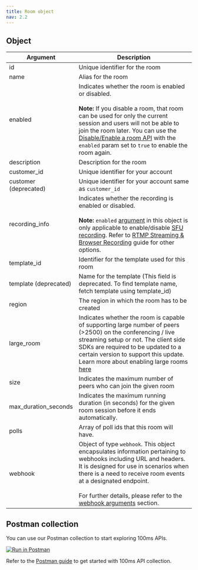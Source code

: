 ```yaml
---
title: Room object
nav: 2.2
---
```


<EndpointRequest title="https://api.100ms.live/v2/rooms" />

## Object

| Argument              | Description                                                                                                                                                                                                                                                                                                                                                                                                             |
|-----------------------|-------------------------------------------------------------------------------------------------------------------------------------------------------------------------------------------------------------------------------------------------------------------------------------------------------------------------------------------------------------------------------------------------------------------------|
| id                    | Unique identifier for the room                                                                                                                                                                                                                                                                                                                                                                                          |
| name                  | Alias for the room                                                                                                                                                                                                                                                                                                                                                                                                      |
| enabled               | Indicates whether the room is enabled or disabled. <br/><br/> **Note:** If you disable a room, that room can be used for only the current session and users will not be able to join the room later. You can use the [Disable/Enable a room API](/server-side/v2/Rooms/disable-or-enable) with the `enabled` param set to `true` to enable the room again.                                                              |
| description           | Description for the room                                                                                                                                                                                                                                                                                                                                                                                                |
| customer_id           | Unique identifier for your account                                                                                                                                                                                                                                                                                                                                                                                      |
| customer (deprecated) | Unique identifier for your account same as `customer_id`                                                                                                                                                                                                                                                                                                                                                                |
| recording_info        | Indicates whether the recording is enabled or disabled. <br/><br/> **Note:** `enabled` [argument](/server-side/v2/Rooms/create-via-api#recording-info-arguments) in this object is only applicable to enable/disable [SFU recording](/server-side/v2/Destinations/recording). Refer to [RTMP Streaming & Browser Recording](/server-side/v2/Destinations/rtmp-streaming-and-browser-recording) guide for other options. |
| template_id           | Identifier for the template used for this room                                                                                                                                                                                                                                                                                                                                                                          |
| template (deprecated) | Name for the template (This field is deprecated. To find template name, fetch template using template_id)                                                                                                                                                                                                                                                                                                               |
| region                | The region in which the room has to be created                                                                                                                                                                                                                                                                                                                                                                          |
| large_room            | Indicates whether the room is capable of supporting large number of peers (>2500) on the conferencing / live streaming setup or not. The client side SDKs are required to be updated to a certain version to support this update. Learn more about enabling large rooms [here](/server-side/v2/how-to-guides/create-large-rooms)                                                                                        |
| size                  | Indicates the maximum number of peers who can join the given room                                                                                                                                                                                                                                                                                                                                                       |
| max_duration_seconds  | Indicates the maximum running duration (in seconds) for the given room session before it ends automatically.                                                                                                                                                                                                                                                                                                                                                    |
| polls  | Array of poll ids that this room will have.                                                                                                                                                                                                                                                                                                                                                    |
| webhook <br/>       | Object of type `webhook`. This object encapsulates information pertaining to webhooks including URL and headers.<br/>It is designed for use in scenarios when there is a need to receive room events at a designated endpoint. <br/><br/>For further details, please refer to the [webhook arguments](/server-side/v2/Rooms/create-via-api#webhook-arguments) section.

## Postman collection

You can use our Postman collection to start exploring 100ms APIs.

[![Run in Postman](https://run.pstmn.io/button.svg)](https://god.gw.postman.com/run-collection/22726679-47dcd974-29d5-4965-a35b-bf9b74a8b25a?action=collection%2Ffork&collection-url=entityId%3D22726679-47dcd974-29d5-4965-a35b-bf9b74a8b25a%26entityType%3Dcollection%26workspaceId%3Dd9145dd6-337b-4761-81d6-21a30b4147a2)

Refer to the [Postman guide](/server-side/v2/introduction/postman-guide) to get started with 100ms API collection.
